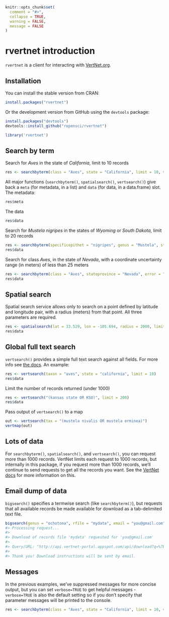 <!--
%\VignetteEngine{knitr::knitr}
%\VignetteIndexEntry{rvertnet introduction}
%\VignetteEncoding{UTF-8}
-->

```r
knitr::opts_chunk$set(
  comment = "#>",
  collapse = TRUE,
  warning = FALSE,
  message = FALSE
)
```

rvertnet introduction
=====================

`rvertnet` is a client for interacting with [VertNet.org](http://vertnet.org/).

## Installation

You can install the stable version from CRAN:

```r
install.packages("rvertnet")
```

Or the development version from GitHub using the `devtools` package:

```r
install.packages("devtools")
devtools::install_github("ropensci/rvertnet")
```

```r
library('rvertnet')
```

## Search by term

Search for _Aves_ in the state of _California_, limit to 10 records

```r
res <- searchbyterm(class = "Aves", state = "California", limit = 10, verbose = FALSE)
```

All major functions (`searchbyterm()`, `spatialsearch()`, `vertsearch()`) give back a `meta` (for metadata, in a list) and `data` (for data, in a data.frame) slot. The metadata:

```r
res$meta
```

The data

```r
res$data
```

Search for _Mustela nigripes_ in the states of _Wyoming_ or _South Dakota_, limit to 20 records

```r
res <- searchbyterm(specificepithet = "nigripes", genus = "Mustela", state = "(wyoming OR south dakota)", limit = 20, verbose = FALSE)
res$data
```

Search for class _Aves_, in the state of _Nevada_, with a coordinate uncertainty range (in meters) of less than 25 meters

```r
res <- searchbyterm(class = "Aves", stateprovince = "Nevada", error = "<25", verbose = FALSE)
res$data
```

## Spatial search

Spatial search service allows only to search on a point defined by latitude and longitude pair, with a radius (meters) from that point. All three parameters are required. 

```r
res <- spatialsearch(lat = 33.529, lon = -105.694, radius = 2000, limit = 10, verbose = FALSE)
res$data
```

## Global full text search

`vertsearch()` provides a simple full text search against all fields. For more info see [the docs](https://github.com/VertNet/webapp/wiki/The-API-search-function#global-full-text-search). An example:

```r
res <- vertsearch(taxon = "aves", state = "california", limit = 10)
res$data
```

Limit the number of records returned (under 1000)

```r
res <- vertsearch("(kansas state OR KSU)", limit = 200)
res$data
```

Pass output of `vertsearch()` to a map

```r
out <- vertsearch(tax = "(mustela nivalis OR mustela erminea)")
vertmap(out)
```

## Lots of data

For `searchbyterm()`, `spatialsearch()`, and `vertsearch()`, you can request more than 1000 records. VertNet limits each request to 1000 records, but internally in this package, if you request more than 1000 records, we'll continue to send requests to get all the records you want. See the [VertNet docs](https://github.com/VertNet/webapp/wiki/The-API-search-function#retrieving-large-result-sets) for more information on this.

## Email dump of data

`bigsearch()` specifies a termwise search (like `searchbyterm()`), but requests that all available records be made available for download as a tab-delimited text file.

```r
bigsearch(genus = "ochotona", rfile = "mydata", email = "you@gmail.com")
#> Processing request...
#> 
#> Download of records file 'mydata' requested for 'you@gmail.com'
#> 
#> Query/URL: "http://api.vertnet-portal.appspot.com/api/download?q=%7B%22q%22:%22genus:ochotona%22,%22n%22:%22mydata%22,%22e%22:%22you@gmail.com%22%7D"
#> 
#> Thank you! Download instructions will be sent by email.
```

## Messages

In the previous examples, we've suppressed messages for more concise output, but you can set `verbose=TRUE` to get helpful messages - `verbose=TRUE` is also the default setting so if you don't specify that parameter messages will be printed to the console. 

```r
res <- searchbyterm(class = "Aves", state = "California", limit = 10, verbose = TRUE)
```
